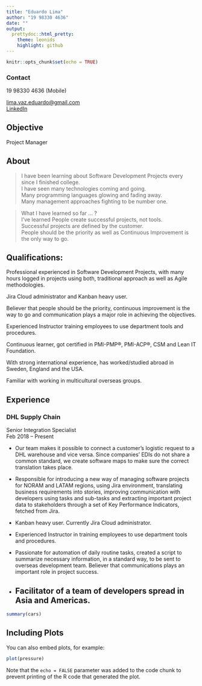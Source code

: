 ```yaml
---
title: "Eduardo Lima"
author: "19 98330 4636"
date: ""
output:
  prettydoc::html_pretty:
    theme: leonids
    highlight: github
---
```


```r
knitr::opts_chunk$set(echo = TRUE)
```

### Contact
19 98330 4636 (Mobile)

[lima.vaz.eduardo@gmail.com](mailto:lima.vaz.eduardo@gmail.com)<br>
[LinkedIn](https://www.linkedin.com/in/eduardo1lima/ "Eduardo Lima's LinkedIn")

## Objective
Project Manager


## About
> I have been learning about Software Development Projects every since I finished college.<br>
I have seen many technologies coming and going.<br>
Many programming languages glowing and fading away.<br>
Many management approaches fighting to be number one.<br>

> What I have learned so far … ?<br>
I’ve learned People create successful projects, not tools.<br>
Successful projects are defined by the customer.<br>
People should be the priority as well as Continuous Improvement is the only way to go.<br>

## Qualifications:
Professional experienced in Software Development Projects, with many hours logged in projects using both, traditional approach as well as Agile methodologies.

Jira Cloud administrator and Kanban heavy user.

Believer that people should be the priority, continuous improvement is the way to go and communication plays a major role in achieving the objectives.

Experienced Instructor training employees to use department tools and procedures.

Continuous learner, got certified in PMI-PMP®, PMI-ACP®, CSM and Lean IT Foundation.

With strong international experience, has worked/studied abroad in Sweden, England and the USA.

Familiar with working in multicultural overseas groups. 

## Experience
### DHL Supply Chain
Senior Integration Specialist<br/>
Feb 2018 – Present

- Our team makes it possible to connect a customer's logistic request to a DHL
warehouse and vice versa. Since companies' EDIs do not share a common standard,
we create software maps to make sure the correct translation takes place.

- Responsible for introducing a new way of managing software projects for NORAM and
LATAM regions, using Jira environment, translating business requirements into
stories, improving communication with developers using tasks and sub-tasks and
extracting important project data to stakeholders through a set of Key Performance
Indicators, fetched from Jira.

- Kanban heavy user. Currently Jira Cloud administrator.

- Experienced Instructor in training employees to use department tools and
procedures.

- Passionate for automation of daily routine tasks, created a script to summarize
necessary information, in a standard way, to be sent to overseas development team.
Believer that communications plays an important role in project success.

- Facilitator of a team of developers spread in Asia and Americas.
---
```r
summary(cars)
```

## Including Plots

You can also embed plots, for example:

```r
plot(pressure)
```

Note that the `echo = FALSE` parameter was added to the code chunk to prevent printing of the R code that generated the plot.
